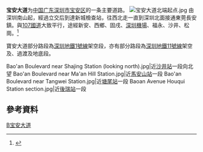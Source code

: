 {{Infobox China Road
|路牌类型= Shenzhen
|中文道路名称=宝安大道
|道路英文名=Bao'an Blvd
|图片=Bao'an Boulevard near Shajing Station (looking south).jpg
|图片说明=宝安大道近[[沙井站|沙井站]]一段向南望
|道路方向=NS
|道路属性=西部城市干线
|道路总长度=32.8
|车速限制=
|行车线数量=双向8车道
|所在地区=[[深圳市|深圳市]]
|起点=[[新城联检站|新城联检站]]
|终点=[[松岗塘下涌立交桥|松岗塘下涌立交桥]]
|道路命名日期=
|命名缘由= 宝安区
|道路旧名=
|道路动工日期=2003年12月
|通车日期=2007年2月
|路段主要建筑=
}}
'''宝安大道'''为[[中国|中国]][[广东|广东]][[深圳市|深圳市]][[宝安区|宝安区]]的一条主要道路。
[[File:宝安大道北端起点.jpg|thumb]]
由深圳南山起，經過立交后到達新城檢查站，往西北走一直到深圳北面接通東莞長安鎮。與[[107國道|107國道]]大致平行，途經新安、西鄉、固戌、[[深圳機場|深圳機場]]、福永、沙井、松崗。<ref>{{cite web|url=http://www.sztb.gov.cn/jtzx/gzdt/qt/200702/t20070213_6310.htm|title=我市重大交通项目宝安大道建成通车|author=深圳市交通运输委员会|date=2007-02-13|accessdate=2015-10-25|language=zh-hans|deadurl=yes|archiveurl=https://web.archive.org/web/20160307195932/http://www.sztb.gov.cn/jtzx/gzdt/qt/200702/t20070213_6310.htm|archivedate=2016-03-07}}</ref>

寶安大道部分路段為[[深圳地鐵1號線|深圳地鐵1號線]]架空段，亦有部分路段為[[深圳地鐵11號線|深圳地鐵11號線]]架空及、過渡及地底段。
<gallery>
Bao'an Boulevard near Shajing Station (looking north).jpg|近[[沙井站|沙井站]]一段向北望
Bao'an Boulevard near Ma'an Hill Station.jpg|近[[馬安山站|馬安山站]]一段
Bao'an Boulevard near Tangwei Station.jpg|近[[塘尾站|塘尾站]]一段
Baoan Avenue Houqui Station section.jpg|近[[後瑞站|後瑞站]]一段
</gallery>

== 參考資料 ==
<references />

{{深圳市主要道路}}

{{深圳小作品}}
[[Category:深圳道路|B宝安大道]]